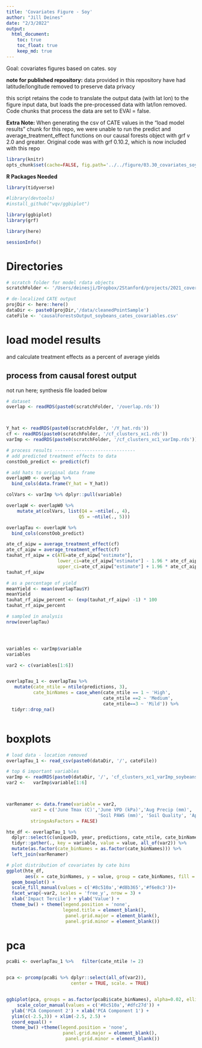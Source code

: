```yaml
---
title: 'Covariates Figure - Soy'
author: "Jill Deines"
date: "2/3/2022"
output: 
  html_document:
    toc: true
    toc_float: true
    keep_md: true
---
```


Goal: covariates figures based on cates. soy


**note for published repository:**
data provided in this repository have had latitude/longitude removed to preserve data privacy

this script retains the code to translate the output data (with lat lon) to the figure input data, but loads the pre-processed data with lat/lon removed. Code chunks that process the data are set to EVAl = false. 

**Extra Note:**
When generating the csv of CATE values in the "load model results" chunk for this repo, we were unable to run the predict and average_treatment_effect functions on our causal forests object with grf v 2.0 and greater. Original code was with grf 0.10.2, which is now included with this repo

```r
library(knitr)
opts_chunk$set(cache=FALSE, fig.path='../../figure/03.30_covariates_soy/')
```

**R Packages Needed**

```r
library(tidyverse)

#library(devtools)
#install_github("vqv/ggbiplot")

library(ggbiplot)
library(grf)

library(here)

sessionInfo()
```

# Directories

```r
# scratch folder for model rdata objects
scratchFolder <- '/Users/deinesji/Dropbox/2Stanford/projects/2021_coverCrops/data/causalForests/20220127_scratch_6state_SOY_v04_log_lessVars'

# de-localized CATE output
projDir <- here::here()
dataDir <- paste0(projDir,'/data/cleanedPointSample')
cateFile <- 'causalForestsOutput_soybeans_cates_covariables.csv'
```


# load model results
and calculate treatment effects as a percent of average yields

## process from causal forest output
not run here; synthesis file loaded below

```r
# dataset
overlap <- readRDS(paste0(scratchFolder, '/overlap.rds'))



Y_hat <- readRDS(paste0(scratchFolder, '/Y_hat.rds'))
cf <- readRDS(paste0(scratchFolder, '/cf_clusters_xc1.rds'))
varImp <- readRDS(paste0(scratchFolder, '/cf_clusters_xc1_varImp.rds'))

# process results ------------------------------
# add predicted treatment effects to data 
constOob_predict <- predict(cf)

# add hats to original data frame
overlapW0 <- overlap %>%
  bind_cols(data.frame(Y_hat = Y_hat))

colVars <- varImp %>% dplyr::pull(variable)

overlapW <- overlapW0 %>%
    mutate_at(colVars, list(Q4 = ~ntile(., 4),
                           Q5 = ~ntile(., 5)))

overlapTau <- overlapW %>%
  bind_cols(constOob_predict) 

ate_cf_aipw = average_treatment_effect(cf)
ate_cf_aipw = average_treatment_effect(cf)
tauhat_rf_aipw = c(ATE=ate_cf_aipw["estimate"],
                   lower_ci=ate_cf_aipw["estimate"] - 1.96 * ate_cf_aipw["std.err"],
                   upper_ci=ate_cf_aipw["estimate"] + 1.96 * ate_cf_aipw["std.err"])
tauhat_rf_aipw

# as a percentage of yield
meanYield <- mean(overlapTau$Y)
meanYield
tauhat_rf_aipw_percent <- (exp(tauhat_rf_aipw) -1) * 100
tauhat_rf_aipw_percent

# sampled in analysis
nrow(overlapTau)




variables <- varImp$variable
variables

var2 <- c(variables[1:6])


overlapTau_1 <- overlapTau %>%
   mutate(cate_ntile = ntile(predictions, 3),
          cate_binNames = case_when(cate_ntile == 1 ~ 'High',
                                    cate_ntile ==2 ~ 'Medium',
                                    cate_ntile==3 ~ 'Mild')) %>%
  tidyr::drop_na() 



```

# boxplots

```r

# load data - location removed
overlapTau_1 <- read_csv(paste0(dataDir, '/', cateFile))

# top 6 important variables
varImp <- readRDS(paste0(dataDir, '/', 'cf_clusters_xc1_varImp_soybeans.rds'))
var2 <-   varImp$variable[1:6]



varRenamer <- data.frame(variable = var2,
         var2 = c('June Tmax (C)','June VPD (kPa)','Aug Precip (mm)',
                                  'Soil PAWS (mm)', 'Soil Quality', 'April Precip (mm)'),
         stringsAsFactors = FALSE) 

hte_df <- overlapTau_1 %>%
  dplyr::select(c(uniqueID, year, predictions, cate_ntile, cate_binNames,  all_of(var2))) %>%
  tidyr::gather(., key = variable, value = value, all_of(var2)) %>%
  mutate(as.factor(cate_binNames = as.factor(cate_binNames))) %>%
  left_join(varRenamer)

# plot distribution of covariates by cate bins
ggplot(hte_df,
       aes(x = cate_binNames, y = value, group = cate_binNames, fill = cate_binNames)) +
  geom_boxplot() + 
  scale_fill_manual(values = c('#8c510a','#d8b365','#f6e8c3'))+
  facet_wrap(~var2, scales = 'free_y', nrow = 3) +
  xlab('Impact Tercile') + ylab('Value') +
  theme_bw() + theme(legend.position = 'none',
                     legend.title = element_blank(),
                      panel.grid.major = element_blank(),
                      panel.grid.minor = element_blank()) 
```

# pca

```r
pcaBi <- overlapTau_1 %>%   filter(cate_ntile != 2) 


pca <- prcomp(pcaBi %>% dplyr::select(all_of(var2)),
                        center = TRUE, scale. = TRUE)


ggbiplot(pca, groups = as.factor(pcaBi$cate_binNames), alpha=0.02, ellipse=TRUE) +
    scale_color_manual(values = c('#8c510a','#dfc27d')) +
  ylab('PCA Component 2') + xlab('PCA Component 1') +
  ylim(c(-2.5,3)) + xlim(-2.5, 2.5) +
  coord_equal() +
  theme_bw() +theme(legend.position = 'none',
                     panel.grid.major = element_blank(),
                      panel.grid.minor = element_blank())



```
